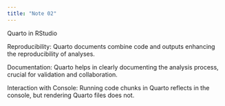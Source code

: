```yaml
---
title: "Note 02"
---
```

Quarto in RStudio

Reproducibility: Quarto documents combine code and outputs enhancing the reproducibility of analyses.

Documentation: Quarto helps in clearly documenting the analysis process, crucial for validation and collaboration.

Interaction with Console: Running code chunks in Quarto reflects in the console, but rendering Quarto files does not.
